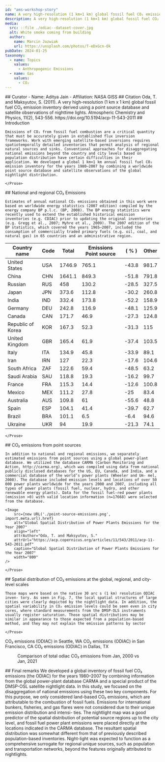 ```yaml
---
id: "ams-workshop-story"
name: A very high-resolution (1 km×1 km) global fossil fuel CO₂ emission inventory derived using a point source database and satellite observations of nighttime lights
description: A very high-resolution (1 km×1 km) global fossil fuel CO₂ emission inventory derived using a point source database and satellite observations of nighttime lights
media:
  src: ::file ./odiac--dataset-cover.jpg
  alt: White smoke coming from building
  author:
    name: Marcin Jozwiak
    url: https://unsplash.com/photos/T-eDxGcn-Ok
pubDate: 2024-01-25
taxonomy:
  - name: Topics
    values:
      - Anthropogenic Emissions
  - name: Gas
    values:
      - CO₂
---
```


<Block>
    <Prose>
    ## Curator
    - Name: Aditya Jain
    - Affiliation: NASA GISS
    </Prose>
</Block>

<Block>
    <Prose>
    ## Citation
    Oda, T. and Maksyutov, S. (2011). A very high-resolution (1 km x 1 km) global fossil fuel CO₂ emission inventory derived using a point source database and satellite observations of nighttime lights. Atmospheric Chemistry and Physics, 11(2), 543-556. https://doi.org/10.5194/acp-11-543-2011
    </Prose>
</Block>

<Block>
    <Prose>
    ## Introduction

    Emissions of CO₂ from fossil fuel combustion are a critical quantity that must be accurately given in established flux inversion frameworks. Work with emerging satellite-based inversions requires spatiotemporally detailed inventories that permit analysis of regional natural sources and sinks. Conventional approaches for disaggregating national emissions beyond the country and city levels based on population distribution have certain difficulties in their application. We developed a global 1 km×1 km annual fossil fuel CO₂ emission inventory for the years 1980–2007 by combining a worldwide point source database and satellite observations of the global nightlight distribution.

    </Prose>
</Block>

<Block>
    <Prose>
    ## National and regional CO₂ Emissions

    Estimates of annual national CO₂ emissions obtained in this work were based on worldwide energy statistics (2007 edition) compiled by the energy company BP p.l.c. (BP, 2008). The BP energy statistics were recently used to extend the established historical emission inventories (e.g. CDIAC) prior to updating the original inventories (e.g. Gregg et al., 2007; Myhre et al., 2009). The 2007 edition of the BP statistics, which covered the years 1965–2007, included the consumption of commercially traded primary fuels (e.g. oil, coal, and natural gas) in 65 countries and an administrative region.

| Country name      | Code | Total  | Emissions Point source    | ( % )  | Other |
| ----------------- | ---- | ------ | ------------------------- | ------ | ----- |
| United States     | USA  | 1746.9 | 765.1                     | \-43.8 | 981.7 |
| China             | CHN  | 1641.1 | 849.3                     | \-51.8 | 791.8 |
| Russian           | RUS  | 458    | 130.2                     | \-28.5 | 327.5 |
| Japan             | JPN  | 373.6  | 112.8                     | \-30.2 | 260.8 |
| India             | IND  | 332.4  | 173.8                     | \-52.2 | 158.9 |
| Germany           | DEU  | 242.8  | 116.9                     | \-48.1 | 125.9 |
| Canada            | CAN  | 171.7  | 46.9                      | \-27.3 | 124.8 |
| Republic of Korea | KOR  | 167.3  | 52.3                      | \-31.3 | 115   |
| United Kingdom    | GBR  | 165.4  | 61.9                      | \-37.4 | 103.5 |
| Italy             | ITA  | 134.9  | 45.8                      | \-33.9 | 89.1  |
| Iran              | IRN  | 127    | 22.3                      | \-17.6 | 104.6 |
| South Africa      | ZAF  | 122.6  | 59.4                      | \-48.5 | 63.2  |
| Saudi Arabia      | SAU  | 118.8  | 19.3                      | \-16.2 | 99.7  |
| France            | FRA  | 115.3  | 14.4                      | \-12.6 | 100.8 |
| Mexico            | MEX  | 111.2  | 27.8                      | \-25   | 83.4  |
| Australia         | AUS  | 109.8  | 61                        | \-55.6 | 48.8  |
| Spain             | ESP  | 104.1  | 41.4                      | \-39.7 | 62.7  |
| Brazil            | BRA  | 101.1  | 6.5                       | \-6.4  | 94.6  |
| Ukraine           | UKR  | 94     | 19.9                      | \-21.3 | 74.1  |

    </Prose>
</Block>

<Block>
    <Prose>
    ## CO₂ emissions from point sources

    In addition to national and regional emissions, we separately estimated emissions from point sources using a global power-plant database. We utilized the database CARMA (Carbon Monitoring and Action, http://carma.org), which was compiled using data from national publicly disclosed databases for the US, EU, Canada, and India, and a commercial database of the world’s power plants (Wheeler and Um- mel, 2008). The database included emission levels and locations of over 50 000 power plants worldwide for the years 2000 and 2007, including all types of power plants (fossil fuel, nuclear, hydro, and other renewable energy plants). Data for the fossil fuel-red power plants (emission >0) with valid location information (n=17668) were selected from the database.

    <Image 
        src={new URL('./point-source-emissions.png', import.meta.url).href}
        alt="Global Spatial Distribution of Power Plants Emissions for the Year 2007" 
        align="left"
        attrAuthor="Oda, T. and Maksyutov, S."
        attrUrl="https://acp.copernicus.org/articles/11/543/2011/acp-11-543-2011.pdf"
        caption="Global Spatial Distribution of Power Plants Emissions for the Year 2007" 
        width="800"
    />

    </Prose>
</Block>

<Block>
    <Prose>
    ## Spatial distribution of CO₂ emissions at the global, regional, and city-level scales

    Those maps were based on the native 30 arc s (1 km) resolution ODIAC inven- tory. As seen in Fig. 7, the local spatial structures of large cities were clearly depicted by the nightlight data. In addition, the spatial variability in CO₂ emission levels could be seen even in city cores, where standard measurements from the DMSP-OLS instruments usually register saturation. Those spatial distributions may be similar in appearance to those expected from a population-based method, and they may not explain the emission patterns by sector

    </Prose>
</Block>

<ScrollytellingBlock>
    <Chapter
        center={[-122.3321, 47.602]}
        zoom={7}
        datasetId='odiac-ffco2-monthgrid-v2022'
        layerId='co2-emissions'
        datetime='2021-01-01'
    >
        CO₂ emissions (ODIAC) in Seattle, WA
    </Chapter>
    <Chapter
        center={[-122.4194, 37.7749]}
        zoom={7}
        datasetId='odiac-ffco2-monthgrid-v2022'
        layerId='co2-emissions'
        datetime='2021-01-01'
    >
        CO₂ emissions (ODIAC) in San Francisco, CA
    </Chapter>
    <Chapter
        center={[-96.7970, 32.7767]}
        zoom={7}
        datasetId='odiac-ffco2-monthgrid-v2022'
        layerId='co2-emissions'
        datetime='2021-01-01'
    >
        CO₂ emissions (ODIAC) in Dallas, TX
    </Chapter>
</ScrollytellingBlock>

<Block>
<Figure>
    <Map
    datasetId='odiac-ffco2-monthgrid-v2022'
    layerId='co2-emissions'
    dateTime='2000-01-01'
    compareDateTime='2021-01-01'
    align="center"
    />
    <Caption>
    Comparison of total odiac CO₂ emissions from Jan, 2000 vs Jan, 2021
    </Caption>
</Figure>
</Block>
<Block>
    <Prose>
    ## Final remarks
    We developed a global inventory of fossil fuel CO₂ emissions (the ODIAC) for the years 1980–2007 by combining information from the global power-plant database CARMA and a special product of the DMSP-OSL satellite nightlight data. In this study, we focused on the disaggregation of national emissions using these two key components. For this purpose, we only considered land-based CO₂ emissions, which are attributable to the combustion of fossil fuels. Emissions for international bunkers, fisheries, and gas flares were not considered due to their unique emission distribution and intensi- ties. The nightlight map was a good predictor of the spatial distribution of potential source regions up to the city level, and fossil fuel power plant emissions were placed directly at the locations indicated in the CARMA database. The resultant spatial distribution was somewhat different from that of previously described population-based inventories. Night-light was expected to function as a comprehensive surrogate for regional unique sources, such as population and transportation networks, beyond the features originally attributed to nightlights.
    </Prose>
</Block>
